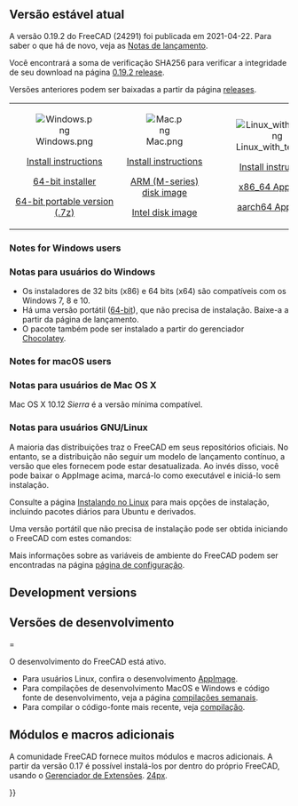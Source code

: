 <languages/>
{{TOCright}}

<span id="Current_stable_version"></span>
== Versão estável atual ==

<div class="mw-translate-fuzzy">
A versão 0.19.2 do FreeCAD (24291) foi publicada em 2021-04-22. Para saber o que há de novo, veja as [[Release notes 0.19/pt-br|Notas de lançamento]].
</div>

<div class="mw-translate-fuzzy">
Você encontrará a soma de verificação SHA256 para verificar a integridade de seu download na página [https://github.com/FreeCAD/FreeCAD/releases/tag/0.19.2 0.19.2 release].
</div>

<div class="mw-translate-fuzzy">
Versões anteriores podem ser baixadas a partir da página [https://github.com/FreeCAD/FreeCAD/releases releases].
</div>
<!--Do not remove this tag. It would add even more places where version info has to be kept up to date-->
{| cellpadding="20" style="font-size:120%"

| align=center | [[Image:Windows.png]]

[[Installing_on_Windows|Install instructions]]

[https://github.com/FreeCAD/FreeCAD/releases/download/1.0.1/FreeCAD_1.0.1-conda-Windows-x86_64-installer-1.exe 64-bit installer]

[https://github.com/FreeCAD/FreeCAD/releases/download/1.0.1/FreeCAD_1.0.1-conda-Windows-x86_64-py311.7z 64-bit portable version (.7z)]

| align=center | [[Image:Mac.png]]

[[Installing_on_Mac|Install instructions]]

[https://github.com/FreeCAD/FreeCAD/releases/download/1.0.1/FreeCAD_1.0.1-conda-macOS-arm64-py311.dmg ARM (M-series) disk image]

[https://github.com/FreeCAD/FreeCAD/releases/download/1.0.1/FreeCAD_1.0.1-conda-macOS-x86_64-py311.dmg Intel disk image]

| align=center | [[Image:Linux_with_text.png]]

[[Installing_on_Linux|Install instructions]]

[https://github.com/FreeCAD/FreeCAD/releases/download/1.0.1/FreeCAD_1.0.1-conda-Linux-x86_64-py311.AppImage x86_64 AppImage]

[https://github.com/FreeCAD/FreeCAD/releases/download/1.0.1/FreeCAD_1.0.1-conda-Linux-aarch64-py311.AppImage aarch64 AppImage]

|}

=== Notes for Windows users ===

<div class="mw-translate-fuzzy">
=== Notas para usuários do Windows ===
  
* Os instaladores de 32 bits (x86) e 64 bits (x64) são compatíveis com os Windows 7, 8 e 10.
* Há uma versão portátil ([https://github.com/FreeCAD/FreeCAD/releases/download/0.19.2/FreeCAD-0.19.2.7b5e18a-WIN-x64-portable1.7z 64-bit]), que não precisa de instalação. Baixe-a a partir da página de lançamento.
* O pacote também pode ser instalado a partir do gerenciador [https://chocolatey.org/packages/freecad Chocolatey].
</div>

=== Notes for macOS users ===

<div class="mw-translate-fuzzy">
=== Notas para usuários de Mac OS X ===
Mac OS X 10.12 ''Sierra'' é a versão mínima compatível.
</div>

<span id="Notes_for_GNU/Linux_users"></span>
=== Notas para usuários GNU/Linux ===

A maioria das distribuições traz o FreeCAD em seus repositórios oficiais. No entanto, se a distribuição não seguir um modelo de lançamento contínuo, a versão que eles fornecem pode estar desatualizada. Ao invés disso, você pode baixar o AppImage acima, marcá-lo como executável e iniciá-lo sem instalação.

Consulte a página [[Installing_on_Linux/pt-br|Instalando no Linux]] para mais opções de instalação, incluindo pacotes diários para Ubuntu e derivados.

<div class="mw-translate-fuzzy">
Uma versão portátil que não precisa de instalação pode ser obtida iniciando o FreeCAD com estes comandos: 
{{Version|0.19}}
{{Code|code=
cd path/to/directory_containing_AppImage/
chmod +x ./FreeCAD_0.19-23756-Linux-Conda_glibc2.12-x86_64.AppImage
HOME="$PWD/Settings" FREECAD_USER_HOME="$PWD/Settings" ./FreeCAD_0.19-23756-Linux-Conda_glibc2.12-x86_64.AppImage
}}
</div>

{{Code|lang=text|code=
cd path/to/directory_containing_AppImage/
chmod +x ./name_of_AppImage_file.AppImage
HOME="$PWD/Settings" FREECAD_USER_HOME="$PWD/Settings" ./name_of_AppImage_file.AppImage
}}

Mais informações sobre as variáveis de ambiente do FreeCAD podem ser encontradas na  página [[Start_up_and_Configuration/pt-br#Variáveis_de_ambiente|página de configuração]].

== Development versions ==

<div class="mw-translate-fuzzy">
== Versões de desenvolvimento ===

O desenvolvimento do FreeCAD está ativo.
* Para usuários Linux, confira o desenvolvimento [[AppImage/pt-br|AppImage]].
* Para compilações de desenvolvimento MacOS e Windows e código fonte de desenvolvimento, veja a página [https://github.com/FreeCAD/FreeCAD-AppImage/releases/tag/weekly-builds compilações semanais].
* Para compilar o código-fonte mais recente, veja [[Compiling/pt-br|compilação]].
</div>

<span id="Additional_modules_and_macros"></span>
== Módulos e macros adicionais ==

<div class="mw-translate-fuzzy">
A comunidade FreeCAD fornece muitos módulos e macros adicionais. A partir da versão 0.17 é possível instalá-los por dentro do próprio FreeCAD, usando o [[Std_AddonMgr/pt-br|Gerenciador de Extensões]]. [[Imagem:Std_AddonMgr.svg|24px]].
</div>


{{Userdocnavi{{#translation:}}}}